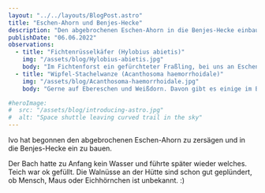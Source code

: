 ```yaml
---
layout: "../../layouts/BlogPost.astro"
title: "Eschen-Ahorn und Benjes-Hecke"
description: "Den abgebrochenen Eschen-Ahorn in die Benjes-Hecke einbauen."
publishDate: "06.06.2022"
observations:
  - title: "Fichtenrüsselkäfer (Hylobius abietis)"
    img: "/assets/blog/Hylobius-abietis.jpg"
    body: "Im Fichtenforst ein gefürchteter Fraßling, bei uns an Eschen & Erlen und eher harmlos. Im Refugium der \"Schädlinge\" :)   Erstmeldung bei https://kerbtier.de für MTB 5007 Köln 😎"
  - title: "Wipfel-Stachelwanze (Acanthosoma haemorrhoidale)"
    img: "/assets/blog/Acanthosoma-haemorrhoidale.jpg"
    body: "Gerne auf Ebereschen und Weißdorn. Davon gibt es einige im Biotop."

#heroImage:
#  src: "/assets/blog/introducing-astro.jpg"
#  alt: "Space shuttle leaving curved trail in the sky"
---
```



Ivo hat begonnen den abgebrochenen Eschen-Ahorn zu zersägen und in die Benjes-Hecke ein zu bauen.

Der Bach hatte zu Anfang kein Wasser und führte später wieder welches.
Teich war ok gefüllt.
Die Walnüsse an der Hütte sind schon gut geplündert, ob Mensch, Maus oder Eichhörnchen ist unbekannt. :)

<Cards observations={frontmatter.observations} />


